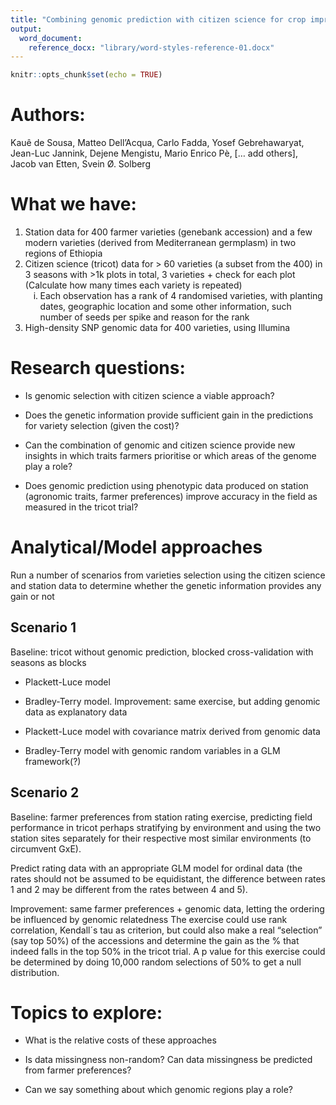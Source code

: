 ```yaml
---
title: "Combining genomic prediction with citizen science for crop improvement, as case study with “early selection” in durum wheat"
output: 
  word_document:
    reference_docx: "library/word-styles-reference-01.docx"
---
```


```r
knitr::opts_chunk$set(echo = TRUE)
```

# Authors:

Kauê de Sousa, Matteo Dell’Acqua, Carlo Fadda, Yosef Gebrehawaryat, Jean-Luc Jannink, Dejene Mengistu, Mario Enrico Pè, [… add others], Jacob van Etten, Svein Ø. Solberg

# What we have:

1.	Station data for 400 farmer varieties (genebank accession) and a few modern varieties (derived from Mediterranean germplasm) in two regions of Ethiopia
2.	Citizen science (tricot) data for > 60 varieties (a subset from the 400) in 3 seasons with >1k plots in total, 3 varieties + check for each plot (Calculate how many times each variety is repeated)
    i) Each observation has a rank of 4 randomised varieties, with planting dates, geographic location and some other information, such number of seeds per spike and reason for the rank
3. High-density SNP genomic data for 400 varieties, using Illumina

# Research questions:

- Is genomic selection with citizen science a viable approach?

- Does the genetic information provide sufficient gain in the predictions for variety selection (given the cost)?

- Can the combination of genomic and citizen science provide new insights in which traits farmers prioritise or which areas of the genome play a role?

- Does genomic prediction using phenotypic data produced on station (agronomic traits, farmer preferences) improve accuracy in the field as measured in the tricot trial?

# Analytical/Model approaches

Run a number of scenarios from varieties selection using the citizen science and station data to determine whether the genetic information provides any gain or not

## Scenario 1

Baseline: tricot without genomic prediction, blocked cross-validation with seasons as blocks

- Plackett-Luce model

- Bradley-Terry model. Improvement: same exercise, but adding genomic data as explanatory data

- Plackett-Luce model with covariance matrix derived from genomic data

- Bradley-Terry model with genomic random variables in a GLM framework(?) 

## Scenario 2

Baseline: farmer preferences from station rating exercise, predicting field performance in tricot perhaps stratifying by environment and using the two station sites separately for their respective most similar environments (to circumvent GxE).

Predict rating data with an appropriate GLM model for ordinal data (the rates should not be assumed to be equidistant, the difference between rates 1 and 2 may be different from the rates between 4 and 5).

Improvement: same farmer preferences + genomic data, letting the ordering be influenced by genomic relatedness
The exercise could use rank correlation, Kendall´s tau as criterion, but could also make a real “selection” (say top 50%) of the accessions and determine the gain as the % that indeed falls in the top 50% in the tricot trial. A p value for this exercise could be determined by doing 10,000 random selections of 50% to get a null distribution.

# Topics to explore:

- What is the relative costs of these approaches

- Is data missingness non-random? Can data missingness be predicted from farmer preferences? 

- Can we say something about which genomic regions play a role?
